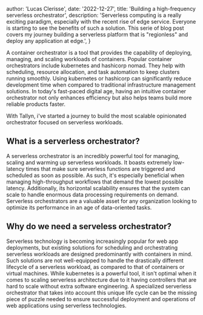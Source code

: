 
  author: 'Lucas Clerisse',
  date: '2022-12-27',
  title: 'Building a high-frequency serverless orchestrator',
  description: 'Serverless computing is a really exciting paradigm, especially with the recent rise of edge service. Everyone is starting to see the benefits of such a solution. This serie of blog post covers my journey building a serverless platform that is "regionless" and deploy any application at edge.',
}


A container orchestrator is a tool that provides the capability of deploying, managing, and scaling workloads of containers. Popular container orchestrators include kubernetes and hashicorp nomad. They help with scheduling, resource allocation, and task automation to keep clusters running smoothly. Using kubernetes or hashicorp can significantly reduce development time when compared to traditional infrastructure management solutions. In today's fast-paced digital age, having an intuitive container orchestrator not only enhances efficiency but also helps teams build more reliable products faster.

With Tallyn, i've started a journey to build the most scalable opinionated orchestrator focused on serverless workloads. 

## What is a serverless orchestrator?

A serverless orchestrator is an incredibly powerful tool for managing, scaling and warming up serverless workloads. It boasts extremely low-latency times that make sure serverless functions are triggered and scheduled as soon as possible. As such, it's especially beneficial when managing high-throughput workflows that demand the lowest possible latency. Additionally, its horizontal scalability ensures that the system can scale to handle enormous data processing requirements on demand. Serverless orchestrators are a valuable asset for any organization looking to optimize its performance in an age of data-oriented tasks.

## Why do we need a serveless orchestrator?

Serverless technology is becoming increasingly popular for web app deployments, but existing solutions for scheduling and orchestrating serverless workloads are designed predominantly with containers in mind. Such solutions are not well-equipped to handle the drastically different lifecycle of a serverless workload, as compared to that of containers or virtual machines. While kubernetes is a powerful tool, it isn't optimal when it comes to scaling serverless architecture due to it having controllers that are hard to scale without extra software engineering. A specialized serverless orchestrator that takes into account this unique life cycle can be the missing piece of puzzle needed to ensure successful deployment and operations of web applications using serverless technologies.
